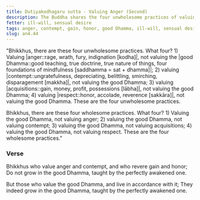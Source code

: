 ```yaml
---
title: Dutiyakodhagaru sutta - Valuing Anger (Second)
description: The Buddha shares the four unwholesome practices of valuing anger, contempt, gain, and honor, and the four wholesome practices of valuing the good Dhamma instead.
fetter: ill-will, sensual desire
tags: anger, contempt, gain, honor, good Dhamma, ill-will, sensual desire, an, an4
slug: an4.44
---
```


"Bhikkhus, there are these four unwholesome practices. What four? 1) Valuing |anger::rage, wrath, fury, indignation [kodha]|, not valuing the |good Dhamma::good teaching, true doctrine, true nature of things, four foundations of mindfulness [saddhamma = sat + dhamma]|; 2) valuing |contempt::ungratefulness, depreciating, belittling, smirching, disparagement [makkha]|, not valuing the good Dhamma; 3) valuing |acquisitions::gain, money, profit, possessions [lābha]|, not valuing the good Dhamma; 4) valuing |respect::honor, accolade, reverence [sakkāra]|, not valuing the good Dhamma. These are the four unwholesome practices.

Bhikkhus, there are these four wholesome practices. What four? 1) Valuing the good Dhamma, not valuing anger; 2) valuing the good Dhamma, not valuing contempt; 3) valuing the good Dhamma, not valuing acquisitions; 4) valuing the good Dhamma, not valuing respect. These are the four wholesome practices."

### Verse

Bhikkhus who value anger and contempt,
and who revere gain and honor;
Do not grow in the good Dhamma,
taught by the perfectly awakened one.

But those who value the good Dhamma,
and live in accordance with it;
They indeed grow in the good Dhamma,
taught by the perfectly awakened one.
